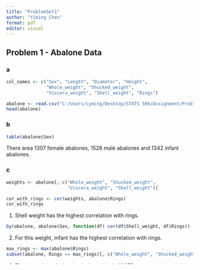 ---
title: "ProblemSet1"
author: "Yiming Chen"
format: pdf
editor: visual
---

## Problem 1 - Abalone Data

### a

```{r}
col_names <- c("Sex", "Length", "Diameter", "Height",
               "Whole_weight", "Shucked_weight", 
               "Viscera_weight", "Shell_weight", "Rings")

abalone <- read.csv("C:/Users/cyming/Desktop/STATS 506/Assignment/ProblemSet1/abalone/abalone.data", header = FALSE, col.names = col_names)
head(abalone)
```

### b

```{r}
table(abalone$Sex)
```

There area 1307 female abalones, 1528 male abalones and 1342 infant abalones.

### c

```{r}
weights <- abalone[, c("Whole_weight", "Shucked_weight", 
                       "Viscera_weight", "Shell_weight")]

cor_with_rings <- cor(weights, abalone$Rings)
cor_with_rings
```

1.  Shell weight has the highest correlation with rings.

```{r}
by(abalone, abalone$Sex, function(df) cor(df$Shell_weight, df$Rings))
```

2.  For this weight, infant has the highest correlation with rings.

```{r}
max_rings <- max(abalone$Rings)
subset(abalone, Rings == max_rings)[, c("Whole_weight", "Shucked_weight", "Viscera_weight", "Shell_weight")]
```

3.  The most rings abalone's whole weight is 1.8075 grams, its shucked weight is 0.7055 grams, viscera weight is 0.3215 grams and its shell weight is 0.475 grams.

```{r}
mean(abalone$Viscera_weight > abalone$Shell_weight) * 100
```

4.  6.511851% of abalones have a viscera weight larger than their shell weight.

### d

```{r}
sexes <- unique(abalone$Sex)

cor_table <- sapply(sexes, function(s) {
  df <- subset(abalone, Sex == s)
  cor(df[, c("Whole_weight","Shucked_weight","Viscera_weight","Shell_weight")], df$Rings)
})

cor_table <- t(cor_table)
rownames(cor_table) <- sexes
colnames(cor_table) <- c("Whole_weight","Shucked_weight","Viscera_weight","Shell_weight")
cor_table
```

The table of correlation is shown above.

### e

```{r}
t.test(Rings ~ Sex, data = subset(abalone, Sex %in% c("M","F")))
t.test(Rings ~ Sex, data = subset(abalone, Sex %in% c("M","I")))
t.test(Rings ~ Sex, data = subset(abalone, Sex %in% c("F","I")))
```

The number of rings differs across the three sexes. I did 3 Welch two sample t-test to examine if the mean number of rings differs across the 3 sexes. For the first t-test between F and M, we can see Females have a slightly higher mean number of rings than males, and this difference is statistically significant due to the very small p-value, equals to 0.0002514. Moreover, for the rest tests, we compare F and M with I, and obviously the p-value is close to 0, showing highly significant difference between mean number of rings. That's very reasonable since abalones gain rings gradually when they grow. And the general ordering is like F \> M \> I.

## Problem 2 - Food Expenditure Data

### a

```{r}
food <- read.csv("C:/Users/cyming/Desktop/STATS 506/Assignment/ProblemSet1/food_expenditure.csv", stringsAsFactors = FALSE)
```

### b

```{r}
# install.packages("janitor")
#ibrary(janitor)
#food <- clean_names(food)
colnames(food) <- c(
  "id",
  "age",
  "household_size",
  "state",
  "currency",
  "total_food_exp",
  "grocery_exp",
  "dining_out_exp",
  "misc_food_exp",
  "dine_out_times",
  "alcohol",
  "food_assistance"
)
names(food)
```

The simplified variable names are shown above.

### c

```{r}
n_before <- nrow(food)
food_usd <- subset(food, currency == "USD")
n_after <- nrow(food_usd)

cat("Before filtering:", n_before, "After filtering:", n_after, "\n")

```

### d

```{r}
food_usd <- subset(food_usd, age >= 18 & age <= 90)
```

For the age variable, I only kept respondents between 18 and 90 years old.

### e

```{r}
valid_states <- state.abb  
food_usd <- subset(food_usd, state %in% valid_states)
```

For the state variable, I used the built-in state abbreviations in R to compare with these entries, and dropped unmatched rows.

### f

```{r}
food_usd$total_food_exp <- suppressWarnings(as.numeric(food_usd$total_food_exp))
food_usd <- subset(food_usd,
                   !is.na(total_food_exp) & total_food_exp >= 0 &
                   !is.na(grocery_exp) & grocery_exp >= 0 &
                   !is.na(dining_out_exp) & dining_out_exp >= 0 &
                   !is.na(misc_food_exp) & misc_food_exp >= 0)
```

For the 4 variables related to food expenditures, I found that the total food expenditure was character type, so I converted it into numeric type. Then I removed NA values and only kept non-negative rows.

### g

```{r}
food_usd <- subset(food_usd,
                   !is.na(dine_out_times) &
                   dine_out_times >= 0)
```

For the variable related to the number of times dining out, I just removed rows with NA values and negative values.

### h

```{r}
cat("Final number of observations after this cleaning:", nrow(food_usd), "\n")
```

## Problem 3 - Collatz conjecture

### a

```{r}
nextCollatz <- function(n) {
  if (!is.numeric(n) || length(n) != 1 || n <= 0 || n != as.integer(n)) {
    stop("Input must be a positive integer.")
  }
  if (n %% 2 == 0) {
    return(n / 2)
  } else {
    return(3 * n + 1)
  }
}
```

```{r}
nextCollatz(5)
```

```{r}
nextCollatz(16)
```

### b

```{r}
collatzSequence <- function(n) {
  if (!is.numeric(n) || length(n) != 1 || n <= 0 || n != as.integer(n)) {
    stop("Input must be a positive integer.")
  }
  
  seq <- n
  while (tail(seq, 1) != 1) {
    seq <- c(seq, nextCollatz(tail(seq, 1)))
  }
  
  list(sequence = seq, length = length(seq))
}
```

```{r}
collatzSequence(5)
```

```{r}
collatzSequence(19)
```

### c

```{r}
start_vals <- 100:500
seq_lengths <- sapply(start_vals, function(x) collatzSequence(x)$length)

shortest_start <- start_vals[which.min(seq_lengths)]
longest_start  <- start_vals[which.max(seq_lengths)]

shortest_seq <- collatzSequence(shortest_start)
longest_seq  <- collatzSequence(longest_start)
```

```{r}
cat("Shortest sequence starts at", shortest_start, "with length", shortest_seq$length, "\n")
```

```{r}
cat("Longest sequence starts at", longest_start, "with length", longest_seq$length, "\n")
```
